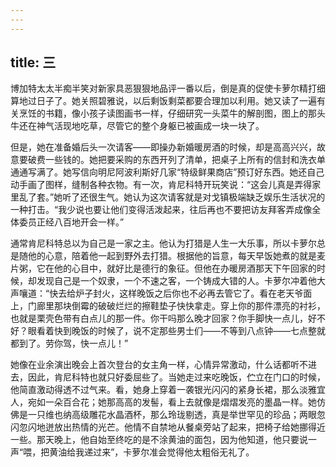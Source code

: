 ```yaml
---
---
---
```

title: 三
---




博加特太太半痴半笑对新家具恶狠狠地品评一番以后，倒是真的促使卡萝尔精打细算地过日子了。她关照碧雅说，以后剩饭剩菜都要合理加以利用。她又读了一遍有关烹饪的书籍，像小孩子读图画书一样，仔细研究一头菜牛的解剖图，图上的那头牛还在神气活现地吃草，尽管它的整个身躯已被画成一块一块了。

但是，她在准备婚后头一次请客——即操办新婚暖房酒的时候，却是高高兴兴，故意要破费一些钱的。她把要采购的东西开列了清单，把桌子上所有的信封和洗衣单通通写满了。她写信向明尼阿波利斯好几家“特级鲜果商店”预订好东西。她还自己动手画了图样，缝制各种衣物。有一次，肯尼科特开玩笑说：“这会儿真是弄得家里乱了套。”她听了还很生气。她认为这次请客就是对戈镇极端缺乏娱乐生活状况的一种打击。“我少说也要让他们变得活泼起来，往后再也不要把访友拜客弄成像全体委员正经八百地开会一样。”

通常肯尼科特总以为自己是一家之主。他认为打猎是人生一大乐事，所以卡萝尔总是随他的心意，陪着他一起到野外去打猎。根据他的旨意，每天早饭她煮的就是麦片粥，它在他的心目中，就好比是德行的象征。但他在办暖房酒那天下午回家的时候，却发现自己是一个奴隶，一个不速之客，一个铸成大错的人。卡萝尔冲着他大声嚷道：“快去给炉子封火，这样晚饭之后你也不必再去管它了。看在老天爷面上，门廊里那块倒霉的破破烂烂的擦鞋垫子快快拿走。穿上你的那件漂亮的衬衫，也就是栗壳色带有白点儿的那一件。你干吗那么晚才回家？你手脚快一点儿，好不好？眼看着快到晚饭的时候了，说不定那些男士们——不等到八点钟——七点整就都到了。劳你驾，快一点儿！”

她像在业余演出晚会上首次登台的女主角一样，心情异常激动，什么话都听不进去，因此，肯尼科特也就只好委屈些了。当她走过来吃晚饭，伫立在门口的时候，他简直激动得透不过气来。看，她身上穿着一袭银光闪闪的紧身长裙，那么淡雅宜人，宛如一朵百合花；她那高高的发髻，看上去就像是熠熠发亮的墨晶一样。她仿佛是一只维也纳高级雕花水晶酒杯，那么玲珑剔透，真是举世罕见的珍品；两眼忽闪忽闪地迸放出热情的光芒。他情不自禁地从餐桌旁站了起来，把椅子给她挪得近一些。那天晚上，他自始至终吃的是不涂黄油的面包，因为他知道，他只要说一声“喂，把黄油给我递过来”，卡萝尔准会觉得他太粗俗无礼了。